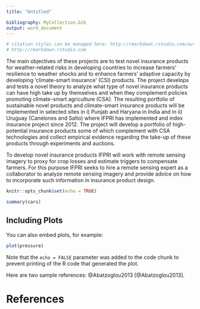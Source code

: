 ```yaml
---
title: "Untitled"

bibliography: MyCollection.bib
output: word_document
---
```

```r
# citation styles can be managed here: http://rmarkdown.rstudio.com/authoring_bibliographies_and_citations.html
# http://rmarkdown.rstudio.com
```

The main objectives of these projects are to test novel insurance products for weather-related risks in developing countries to increase farmers' resilience to weather shocks and to enhance farmers' adaptive capacity by developing 'climate-smart insurance' (CSI) products. The project develops and tests a novel theory to analyze what type of novel insurance products can have high take up by themselves and when they complement policies promoting climate-smart agriculture (CSA). The resulting portfolio of sustainable novel products and climate-smart insurance products will be implemented in selected sites in i) Punjab and Haryana in India and in ii) Uruguay (Canelones and Salto) where IFPRI has implemented and index insurance project since 2012. The project will develop a portfolio of high-potential insurance products some of which complement with CSA technologies and collect empirical evidence regarding the take-up of these products through experiments and auctions. 

To develop novel insurance products IFPRI will work with remote sensing imagery to proxy for crop losses and estimate triggers to compensate farmers. For this purpose IFPRI seeks to hire a remote sensing expert as a collaborator to analyze remote sensing imagery and provide advice on how to incorporate such information in insurance product design.

```r
knitr::opts_chunk$set(echo = TRUE)
```
 

```r
summary(cars)
```

## Including Plots

You can also embed plots, for example:

```r
plot(pressure)
```

Note that the `echo = FALSE` parameter was added to the code chunk to prevent printing of the R code that generated the plot.


Here are two sample references: @Abatzoglou2013 [@Abatzoglou2013].



References {#references .unnumbered}
==========